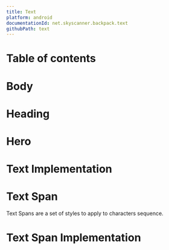 ```yaml
---
title: Text
platform: android
documentationId: net.skyscanner.backpack.text
githubPath: text
---
```








# Table of contents

# Body

<AndroidComponentScreenshots
  lightMode={TextBody}
  darkMode={TextBodyDm}
  altText="Android body text" />

# Heading

<AndroidComponentScreenshots
  lightMode={TextHeading}
  darkMode={TextHeadingDm}
  altText="Android heading text" />

# Hero

<AndroidComponentScreenshots
  lightMode={TextHero}
  darkMode={TextHeroDm}
  altText="Android hero text" />

# Text Implementation

<TextReadme />

# Text Span

Text Spans are a set of styles to apply to characters sequence.

<AndroidComponentScreenshots
  lightMode={TextSpan}
  darkMode={TextSpanDm}
  altText="Android text spans" />

# Text Span Implementation

<TextSpanReadme />
